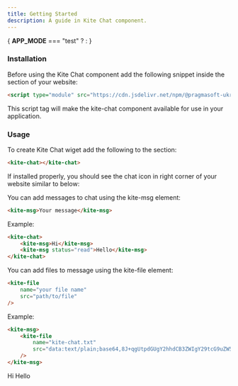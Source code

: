 ```yaml
---
title: Getting Started
description: A guide in Kite Chat component.
---
```


{
__APP_MODE__ === "test"
    ? <script type="module" src="/kite-chat-component.js"></script>
    : <script type="module" src="https://cdn.jsdelivr.net/npm/@pragmasoft-ukraine/kite-chat-component/+esm"></script>
}

### Installation

Before using the Kite Chat component add the following snippet inside the <Tag name="head"/> section of your website:

```html
<script type="module" src="https://cdn.jsdelivr.net/npm/@pragmasoft-ukraine/kite-chat/+esm"/>
```

This script tag will make the kite-chat component available for use in your application.

### Usage

To create Kite Chat wiget add the following to the <Tag name="body"/> section:

```html
<kite-chat></kite-chat>
```

If installed properly, you should see the chat icon in right corner of your website similar to below:

<div class="flex items-center justify-center">
    <ChatIcon/>
</div>

You can add messages to chat using the kite-msg element:

```html
<kite-msg>Your message</kite-msg>
```

Example:

```html
<kite-chat>
    <kite-msg>Hi</kite-msg>
    <kite-msg status="read">Hello</kite-msg>
</kite-chat>
```

You can add files to message using the kite-file element:
```html
<kite-file
    name="your file name"
    src="path/to/file"
/>
```

Example:

```html
<kite-msg>
    <kite-file
        name="kite-chat.txt"
        src="data:text/plain;base64,8J+qgUtpdGUgY2hhdCB3ZWIgY29tcG9uZW50"
    />
</kite-msg>
```

<kite-chat>
    <kite-msg>Hi</kite-msg>
    <kite-msg status="read">Hello</kite-msg>
    <kite-msg>
        <kite-file
            name="kite-chat.txt"
            src="data:text/plain;base64,8J+qgUtpdGUgY2hhdCB3ZWIgY29tcG9uZW50"
        />
    </kite-msg>
</kite-chat>